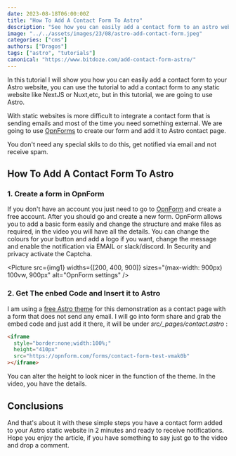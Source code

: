 ```yaml
---
date: 2023-08-18T06:00:00Z
title: "How To Add A Contact Form To Astro"
description: "See how you can easily add a contact form to an astro website or any static website and get notified via email with no spam."
image: "../../assets/images/23/08/astro-add-contact-form.jpeg"
categories: ["cms"]
authors: ["Dragos"]
tags: ["astro", "tutorials"]
canonical: "https://www.bitdoze.com/add-contact-form-astro/"
---
```



In this tutorial I will show you how you can easily add a contact form to your Astro website, you can use the tutorial to add a contact form to any static website like NextJS or Nuxt,etc, but in this tutorial, we are going to use Astro.

With static websites is more difficult to integrate a contact form that is sending emails and most of the time you need something external. We are going to use [OpnForms](https://www.bitdoze.com/opnform-open-source/) to create our form and add it to Astro contact page.

You don't need any special skils to do this, get notified via email and not receive spam.

## How To Add A Contact Form To Astro

<YouTubeEmbed
  url="https://www.youtube.com/embed/EhE6H9nCm8U"
  label="OpnForm - Add A Contact Form To Astro Free"
/>

### 1. Create a form in OpnForm

If you don't have an account you just need to go to [OpnForm](https://opnform.com/) and create a free account. After you should go and create a new form.
OpnForm allows you to add a basic form easily and change the structure and make files as required, in the video you will have all the details.
You can change the colours for your button and add a logo if you want, change the message and enable the notification via EMAIL or slack/discord.
In Security and privacy activate the Captcha.

<Picture
  src={img1}
  widths={[200, 400, 900]}
  sizes="(max-width: 900px) 100vw, 900px"
  alt="OpnForm settings"
/>

### 2. Get The enbed Code and Insert it to Astro

I am using a [free Astro theme](https://astro.build/themes/details/bookworm-light/) for this demonstration as a contact page with a form that does not send any email. I will go into form share and grab the embed code and just add it there, it will be under _src/\_pages/contact.astro_ :

```html
<iframe
  style="border:none;width:100%;"
  height="410px"
  src="https://opnform.com/forms/contact-form-test-vmak0b"
></iframe>
```

You can alter the height to look nicer in the function of the theme. In the video, you have the details.

## Conclusions

And that's about it with these simple steps you have a contact form added to your Astro static website in 2 minutes and ready to receive notifications. Hope you enjoy the article, if you have something to say just go to the video and drop a comment.

